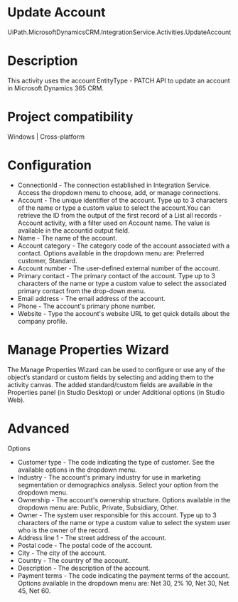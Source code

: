 ﻿# Update Account

UiPath.MicrosoftDynamicsCRM.IntegrationService.Activities.UpdateAccount

# Description

This activity uses the account EntityType - PATCH API to update an account in Microsoft Dynamics 365 CRM.

# Project compatibility

Windows | Cross-platform

# Configuration

* ConnectionId - The connection established in Integration Service. Access the dropdown menu to choose, add, or manage connections.
* Account - The unique identifier of the account. Type up to 3 characters of the name or type a custom value to select the account.You can retrieve the ID from the output of the first record of a List all records - Account activity, with a filter used on Account name. The value is available in the accountid output field.
* Name - The name of the account.
* Account category - The category code of the account associated with a contact. Options available in the dropdown menu are: Preferred customer, Standard.
* Account number - The user-defined external number of the account.
* Primary contact - The primary contact of the account. Type up to 3 characters of the name or type a custom value to select the associated primary contact from the drop-down menu.
* Email address - The email address of the account.
* Phone - The account's primary phone number.
* Website - Type the account's website URL to get quick details about the company profile.

# Manage Properties Wizard

The Manage Properties Wizard can be used to configure or use any of the object’s
                standard or custom fields by selecting and adding them to the activity canvas. The
                added standard/custom fields are available in the Properties panel (in Studio
                Desktop) or under Additional options (in Studio Web).

# Advanced

Options

* Customer type - The code indicating the type of customer. See the available options in the dropdown menu.
* Industry - The account's primary industry for use in marketing segmentation or demographics analysis. Select your option from the dropdown menu.
* Ownership - The account's ownership structure. Options available in the dropdown menu are: Public, Private, Subsidiary, Other.
* Owner - The system user responsible for this account. Type up to 3 characters of the name or type a custom value to select the system user who is the owner of the record.
* Address line 1 - The street address of the account.
* Postal code - The postal code of the account.
* City - The city of the account.
* Country - The country of the account.
* Description - The description of the account.
* Payment terms - The code indicating the payment terms of the account. Options available in the dropdown menu are: Net 30, 2% 10, Net 30, Net 45, Net 60.
